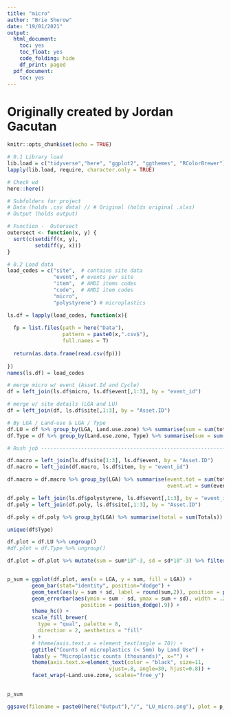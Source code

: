 ```yaml
---
title: "micro"
author: "Brie Sherow"
date: "19/01/2021"
output: 
  html_document:
    toc: yes
    toc_float: yes
    code_folding: hide
    df_print: paged
  pdf_document:
    toc: yes
---
```

# Originally created by Jordan Gacutan

```r
knitr::opts_chunk$set(echo = TRUE)
```

```r
# 0.1 Library load
lib.load = c("tidyverse","here", "ggplot2", "ggthemes", "RColorBrewer") 
lapply(lib.load, require, character.only = TRUE) 

# Check wd
here::here()

# Subfolders for project
# Data (holds .csv data) // # Original (holds original .xlxs)
# Output (holds output)

# Function -  Outersect
outersect <- function(x, y) {
  sort(c(setdiff(x, y),
         setdiff(y, x)))
}

# 0.2 Load data
load_codes = c("site",  # contains site data 
               "event", # events per site
               "item",  # AMDI items codes
               "code",  # AMDI item codes
               "micro",
               "polystyrene") # microplastics  

ls.df = lapply(load_codes, function(x){
  
  fp = list.files(path = here("Data"), 
                  pattern = paste0(x,".csv$"),
                  full.names = T)
  
  return(as.data.frame(read.csv(fp)))
  
})
names(ls.df) = load_codes
```

```r
# merge micro w/ event (Asset.Id and Cycle)
df = left_join(ls.df$micro, ls.df$event[,1:3], by = "event_id")

# merge w/ site details (LGA and LU)
df = left_join(df, ls.df$site[,1:3], by = "Asset.ID")

# By LGA / Land-use & LGA / Type 
df.LU = df %>% group_by(LGA, Land.use.zone) %>% summarise(sum = sum(tot), sd = sd(tot))
df.Type = df %>% group_by(Land.use.zone, Type) %>% summarise(sum = sum(tot), sd = sd(tot))

# Rush job ----------------------------------------------------------------

df.macro = left_join(ls.df$site[1:3], ls.df$event, by = "Asset.ID") 
df.macro = left_join(df.macro, ls.df$item, by = "event_id") 

df.macro = df.macro %>% group_by(LGA) %>% summarise(event.tot = sum(total),
                                                    event.wt = sum(event.wt))

df.poly = left_join(ls.df$polystyrene, ls.df$event[,1:3], by = "event_id")
df.poly = left_join(df.poly, ls.df$site[,1:3], by = "Asset.ID")

df.poly = df.poly %>% group_by(LGA) %>% summarise(total = sum(Totals))

unique(df$Type)
```

```r
df.plot = df.LU %>% ungroup()
#df.plot = df.Type %>% ungroup()

df.plot = df.plot %>% mutate(sum = sum*10^-3, sd = sd*10^-3) %>% filter(sum >0.2)


p_sum = ggplot(df.plot, aes(x = LGA, y = sum, fill = LGA)) +
        geom_bar(stat="identity", position="dodge") +
        geom_text(aes(y = sum + sd, label = round(sum,2)), position = position_dodge(width =0.9), vjust = -0.5, color = "black", size = 3) +
        geom_errorbar(aes(ymin = sum - sd, ymax = sum + sd), width = .2,
                        position = position_dodge(.9)) +
        theme_hc() + 
        scale_fill_brewer(
          type = "qual", palette = 8,
          direction = 2, aesthetics = "fill"
        ) + 
        # theme(axis.text.x = element_text(angle = 70)) +
        ggtitle("Counts of microplastics (< 5mm) by Land Use") +
        labs(y = "Microplastic counts (thousands)", x="") +
        theme(axis.text.x=element_text(color = "black", size=11, 
                                 vjust=.8, angle=30, hjust=0.8)) +
        facet_wrap(~Land.use.zone, scales="free_y")
  

p_sum

ggsave(filename = paste0(here("Output"),"/", "LU_micro.png"), plot = p_sum, dpi = 600)

```

